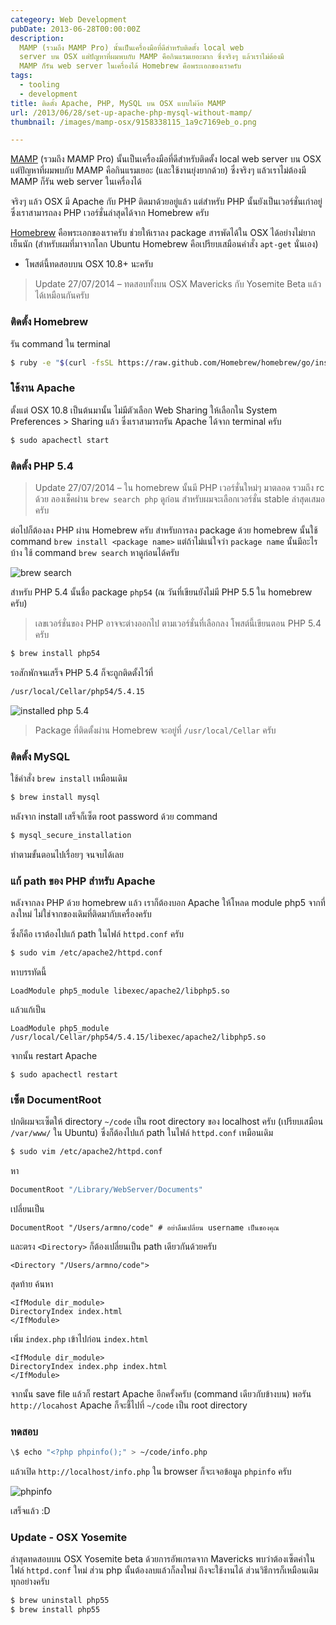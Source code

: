```yaml
---
categeory: Web Development
pubDate: 2013-06-28T00:00:00Z
description:
  MAMP (รวมถึง MAMP Pro) นั้นเป็นเครื่องมือที่ดีสำหรับติดตั้ง local web
  server บน OSX แต่ปัญหาที่ผมพบกับ MAMP คือกินแรมเยอะมาก ซึ่งจริงๆ แล้วเราไม่ต้องมี
  MAMP ก็รัน web server ในเครื่องได้ Homebrew คือพระเอกของเราครับ
tags:
  - tooling
  - development
title: ติดตั้ง Apache, PHP, MySQL บน OSX แบบไม่ง้อ MAMP
url: /2013/06/28/set-up-apache-php-mysql-without-mamp/
thumbnail: /images/mamp-osx/9158338115_1a9c7169eb_o.png

---
```


[MAMP](https://www.mamp.info/en) (รวมถึง MAMP Pro) นั้นเป็นเครื่องมือที่ดีสำหรับติดตั้ง local web server บน OSX แต่ปัญหาที่ผมพบกับ MAMP คือกินแรมเยอะ (และใช้งานยุ่งยากด้วย) ซึ่งจริงๆ แล้วเราไม่ต้องมี MAMP ก็รัน web server ในเครื่องได้

จริงๆ แล้ว OSX มี Apache กับ PHP ติดมาด้วยอยู่แล้ว แต่สำหรับ PHP นั้นยังเป็นเวอร์ชั่นเก่าอยู่ ซึ่งเราสามารถลง PHP เวอร์ชั่นล่าสุดได้จาก Homebrew ครับ

[Homebrew](https://brew.sh) คือพระเอกของเราครับ ช่วยให้เราลง package สารพัดได้ใน OSX ได้อย่างไม่ยากเย็นนัก (สำหรับผมที่มาจากโลก Ubuntu Homebrew คือเปรียบเสมือนคำสั่ง `apt-get` นั่นเอง)

- โพสต์นี้ทดสอบบน OSX 10.8+ นะครับ

> Update 27/07/2014 &ndash; ทดสอบทั้งบน OSX Mavericks กับ Yosemite Beta แล้ว ได้เหมือนกันครับ

### ติดตั้ง Homebrew

รัน command ใน terminal

```bash
$ ruby -e "$(curl -fsSL https://raw.github.com/Homebrew/homebrew/go/install)"
```

### ใช้งาน Apache

ตั้งแต่ OSX 10.8 เป็นต้นมานั้น ไม่มีตัวเลือก Web Sharing ให้เลือกใน System Preferences > Sharing แล้ว ซึ่งเราสามารถรัน Apache ได้จาก terminal ครับ

```bash
$ sudo apachectl start
```

### ติดตั้ง PHP 5.4

> Update 27/07/2014 &ndash; ใน homebrew นั้นมี PHP เวอร์ชั่นใหม่ๆ มาตลอด รวมถึง rc ด้วย ลองเช็คผ่าน <code>brew search php</code> ดูก่อน สำหรับผมจะเลือกเวอร์ชั่น stable ล่าสุดเสมอครับ

ต่อไปก็ต้องลง PHP ผ่าน Homebrew ครับ สำหรับการลง package ด้วย homebrew นั้นใช้ command <code>brew install &lt;package name&gt;</code> แต่ถ้าไม่แน่ใจว่า <code>package name</code> นั้นมีอะไรบ้าง ใช้ command <code>brew search</code> หาดูก่อนได้ครับ

![brew search](/images/mamp-osx/9160240552_c55243a996_o.png)

สำหรับ PHP 5.4 นั้นชื่อ package <code>php54</code> (ณ วันที่เขียนยังไม่มี PHP 5.5 ใน homebrew ครับ)

> เลขเวอร์ชั่นของ PHP อาจจะต่างออกไป ตามเวอร์ชั่นที่เลือกลง โพสต์นี้เขียนตอน PHP 5.4 ครับ

```bash
$ brew install php54
```

รอสักพักจนเสร็จ PHP 5.4 ก็จะถูกติดตั้งไว้ที่

```bash
/usr/local/Cellar/php54/5.4.15
```

![installed php 5.4](/images/mamp-osx/9158088329_903636e415_z.jpg)

> Package ที่ติดตั้งผ่าน Homebrew จะอยู่ที่ <code>/usr/local/Cellar</code> ครับ

### ติดตั้ง MySQL

ใช้คำสั่ง <code>brew install</code> เหมือนเดิม

```bash
$ brew install mysql
```

หลังจาก install เสร็จก็เซ็ต root password ด้วย command

```bash
$ mysql_secure_installation
```

ทำตามขั้นตอนไปเรื่อยๆ จนจบได้เลย

### แก้ path ของ PHP สำหรับ Apache

หลังจากลง PHP ด้วย homebrew แล้ว เราก็ต้องบอก Apache ให้โหลด module php5 จากที่ลงใหม่ ไม่ใช่จากของเดิมที่ติดมากับเครื่องครับ

ซึ่งก็คือ เราต้องไปแก้ path ในไฟล์ <code>httpd.conf</code> ครับ

```bash
$ sudo vim /etc/apache2/httpd.conf
```

หาบรรทัดนี้

```
LoadModule php5_module libexec/apache2/libphp5.so
```

แล้วแก้เป็น

```
LoadModule php5_module /usr/local/Cellar/php54/5.4.15/libexec/apache2/libphp5.so
```

จากนั้น restart Apache

```
$ sudo apachectl restart
```

### เซ็ต DocumentRoot

ปกติผมจะเซ็ตให้ directory <code>~/code</code> เป็น root directory ของ localhost ครับ (เปรียบเสมือน <code>/var/www/</code> ใน Ubuntu) ซึ่งก็ต้องไปแก้ path ในไฟล์ <code>httpd.conf</code> เหมือนเดิม

```bash
$ sudo vim /etc/apache2/httpd.conf
```

หา

```bash
DocumentRoot "/Library/WebServer/Documents"
```

เปลี่ยนเป็น

```
DocumentRoot "/Users/armno/code" # อย่าลืมเปลี่ยน username เป็นของคุณ
```

และตรง `<Directory>` ก็ต้องเปลี่ยนเป็น path เดียวกันด้วยครับ

```
<Directory "/Users/armno/code">
```

สุดท้าย ค้นหา

```
<IfModule dir_module>
DirectoryIndex index.html
</IfModule>
```

เพิ่ม <code>index.php</code> เข้าไปก่อน <code>index.html</code>

```
<IfModule dir_module>
DirectoryIndex index.php index.html
</IfModule>
```

จากนั้น save file แล้วก็ restart Apache อีกครั้งครับ (command เดียวกับข้างบน) พอรัน `http://locahost` Apache ก็จะชี้ไปที่ `~/code` เป็น root directory

### ทดสอบ

```bash
\$ echo "<?php phpinfo();" > ~/code/info.php
```

แล้วเปิด <code>http://localhost/info.php</code> ใน browser ก็จะเจอข้อมูล <code>phpinfo</code> ครับ

![phpinfo](/images/mamp-osx/9158338115_1a9c7169eb_o.png)

เสร็จแล้ว :D

### Update - OSX Yosemite

ล่าสุดทดสอบบน OSX Yosemite beta ด้วยการอัพเกรดจาก Mavericks พบว่าต้องเซ็ตค่าในไฟล์ `httpd.conf` ใหม่ ส่วน php นั้นต้องลบแล้วก็ลงใหม่ ถึงจะใช้งานได้ ส่วนวิธีการก็เหมือนเดิมทุกอย่างครับ

```bash
$ brew uninstall php55
$ brew install php55
```
